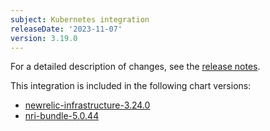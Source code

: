```yaml
---
subject: Kubernetes integration
releaseDate: '2023-11-07'
version: 3.19.0
---
```


For a detailed description of changes, see the [release notes](https://github.com/newrelic/nri-kubernetes/releases/tag/v3.19.0).

This integration is included in the following chart versions:
* [newrelic-infrastructure-3.24.0](https://github.com/newrelic/nri-kubernetes/releases/tag/newrelic-infrastructure-3.24.0)
* [nri-bundle-5.0.44](https://github.com/newrelic/helm-charts/releases/tag/nri-bundle-5.0.44)
